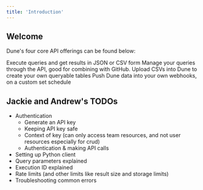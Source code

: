 ```yaml
---
title: 'Introduction'
---
```


## Welcome

Dune's four core API offerings can be found below:

<CardGroup cols={2}>
  <Card
    title="Query Execution And Results"
    icon="cloud-arrow-down"
    href="/api-reference/query-api/endpoint/execute-query"
  >
    Execute queries and get results in JSON or CSV form
  </Card>
  <Card
    title="CRUD (Create, Read, Update, Delete)"
    icon="floppy-disk"
    href="/api-reference/crud/endpoint/create"
  >
    Manage your queries through the API, good for combining with GitHub.
  </Card>
  <Card
    title="Data Uploads"
    icon="upload"
    href="/api-reference/upload/endpoint/upload"
  >
    Upload CSVs into Dune to create your own queryable tables
  </Card>
  <Card
    title="Webhooks"
    icon="webhook"
    href="/api-reference/webhooks/webhook"
  >
    Push Dune data into your own webhooks, on a custom set schedule
  </Card>
</CardGroup>

## Jackie and Andrew's TODOs

- Authentication
  - Generate an API key
  - Keeping API key safe
  - Context of key (can only access team resources, and not user resources especially for crud)
  - Authentication & making API calls
- Setting up Python client
- Query parameters explained
- Execution ID explained
- Rate limits (and other limits like result size and storage limits)
- Troubleshooting common errors